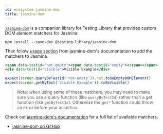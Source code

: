 ```yaml
---
id: ecosystem-jasmine-dom
title: jasmine-dom
---
```


[`jasmine-dom`][gh] is a companion library for Testing Library that provides
custom DOM element matchers for Jasmine

```npm2yarn
npm install --save-dev @testing-library/jasmine-dom
```

Then follow [usage section][gh-usage] from jasmine-dom's documentation to add
the matchers to Jasmine.

```jsx
<span data-testid="not-empty"><span data-testid="empty"></span></span>
<div data-testid="visible">Visible Example</div>

expect(screen.queryByTestId('not-empty')).not.toBeEmptyDOMElement()
expect(screen.getByText('Visible Example')).toBeVisible()
```

> Note: when using some of these matchers, you may need to make sure you use a
> query function (like `queryByTestId`) rather than a get function (like
> `getByTestId`). Otherwise the `get*` function could throw an error before your
> assertion.

Check out [jasmine-dom's documentation][gh] for a full list of available
matchers.

- [jasmine-dom on GitHub][gh]

[gh]: https://github.com/testing-library/jasmine-dom
[gh-usage]: https://github.com/testing-library/jasmine-dom#usage
